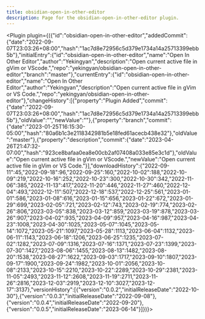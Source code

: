 ---
title: obsidian-open-in-other-editor
description: Page for the obsidian-open-in-other-editor plugin.
---


<Plugin plugin={({"id":"obsidian-open-in-other-editor","addedCommit":{"date":"2022-09-07T23:03:26+08:00","hash":"1ac7d8e72956c5d379e1734a14a25713399ebb5b"},"initialEntry":{"id":"obsidian-open-in-other-editor","name":"Open In Other Editor","author":"Yekingyan","description":"Open current active file in gVim or VScode.","repo":"yekingyan/obsidian-open-in-other-editor","branch":"master"},"currentEntry":{"id":"obsidian-open-in-other-editor","name":"Open In Other Editor","author":"Yekingyan","description":"Open current active file in gVim or VS Code.","repo":"yekingyan/obsidian-open-in-other-editor"},"changeHistory":[{"property":"Plugin Added","commit":{"date":"2022-09-07T23:03:26+08:00","hash":"1ac7d8e72956c5d379e1734a14a25713399ebb5b"},"oldValue":"","newValue":""},{"property":"branch","commit":{"date":"2023-01-25T16:15:30-05:00","hash":"80a6b1c3e2118342981b5e18fed61acecb438e32"},"oldValue":"master"},{"property":"description","commit":{"date":"2023-04-26T21:47:32-07:00","hash":"923ce8bafaa0ea8e00cb2af07408a033e85e3c1d"},"oldValue":"Open current active file in gVim or VScode.","newValue":"Open current active file in gVim or VS Code."}],"downloadHistory":{"2022-09-11":45,"2022-09-18":96,"2022-09-25":160,"2022-10-02":188,"2022-10-09":219,"2022-10-16":252,"2022-10-23":300,"2022-10-30":342,"2022-11-06":385,"2022-11-13":417,"2022-11-20":446,"2022-11-27":460,"2022-12-04":493,"2022-12-11":507,"2022-12-18":537,"2022-12-25":561,"2023-01-01":586,"2023-01-08":616,"2023-01-15":656,"2023-01-22":672,"2023-01-29":699,"2023-02-05":721,"2023-02-12":743,"2023-02-19":774,"2023-02-26":806,"2023-03-05":838,"2023-03-12":859,"2023-03-19":878,"2023-03-26":907,"2023-04-02":935,"2023-04-09":957,"2023-04-16":987,"2023-04-23":1008,"2023-04-30":1025,"2023-05-07":1045,"2023-05-14":1072,"2023-05-21":1097,"2023-05-28":1113,"2023-06-04":1132,"2023-06-11":1143,"2023-06-18":1206,"2023-06-25":1235,"2023-07-02":1282,"2023-07-09":1316,"2023-07-16":1371,"2023-07-23":1399,"2023-07-30":1427,"2023-08-06":1455,"2023-08-13":1482,"2023-08-20":1538,"2023-08-27":1622,"2023-09-03":1717,"2023-09-10":1807,"2023-09-17":1900,"2023-09-24":1982,"2023-10-01":2056,"2023-10-08":2133,"2023-10-15":2210,"2023-10-22":2289,"2023-10-29":2381,"2023-11-05":2493,"2023-11-12":2608,"2023-11-19":2711,"2023-11-26":2816,"2023-12-03":2919,"2023-12-10":3027,"2023-12-17":3137},"versionHistory":[{"version":"0.0.2","initialReleaseDate":"2022-10-30"},{"version":"0.0.3","initialReleaseDate":"2022-09-08"},{"version":"0.0.4","initialReleaseDate":"2022-09-20"},{"version":"0.0.5","initialReleaseDate":"2023-06-14"}]})}></Plugin>